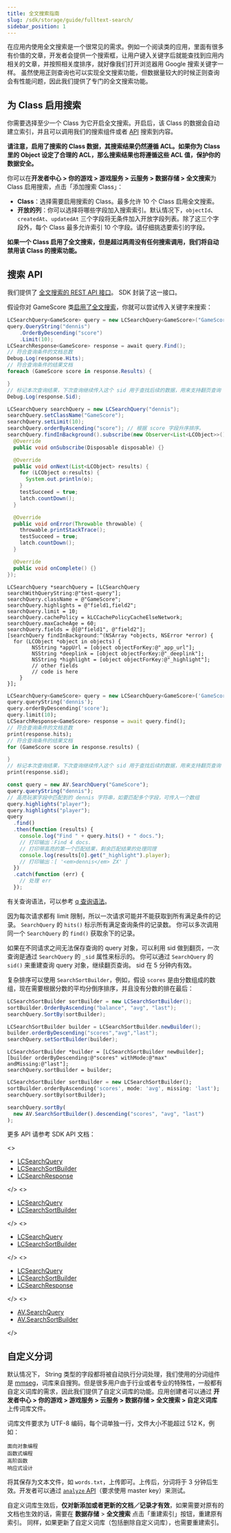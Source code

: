 ```yaml
---
title: 全文搜索指南
slug: /sdk/storage/guide/fulltext-search/
sidebar_position: 1
---
```



在应用内使用全文搜索是一个很常见的需求。例如一个阅读类的应用，里面有很多有价值的文章，开发者会提供一个搜索框，让用户键入关键字后就能查找到应用内相关的文章，并按照相关度排序，就好像我们打开浏览器用 Google 搜索关键字一样。
虽然使用正则查询也可以实现全文搜索功能，但数据量较大的时候正则查询会有性能问题，因此我们提供了专门的全文搜索功能。

## 为 Class 启用搜索

你需要选择至少一个 Class 为它开启全文搜索。开启后，该 Class 的数据会自动建立索引，并且可以调用我们的搜索组件或者 [API](#搜索-api) 搜索到内容。

**请注意，启用了搜索的 Class 数据，其搜索结果仍然遵循 ACL。如果你为 Class 里的 Object 设定了合理的 ACL，那么搜索结果也将遵循这些 ACL 值，保护你的数据安全。**

你可以在**开发者中心 > 你的游戏 > 游戏服务 > 云服务 > 数据存储 > 全文搜索**为 Class 启用搜索，点击「添加搜索 Class」：

- **Class**：选择需要启用搜索的 Class。最多允许 10 个 Class 启用全文搜索。
- **开放的列**：你可以选择将哪些字段加入搜索索引。默认情况下，`objectId`、`createdAt`、`updatedAt` 三个字段将无条件加入开放字段列表。除了这三个字段外，每个 Class 最多允许索引 10 个字段。请仔细挑选要索引的字段。

**如果一个 Class 启用了全文搜索，但是超过两周没有任何搜索调用，我们将自动禁用该 Class 的搜索功能。**

## 搜索 API

我们提供了 [全文搜索的 REST API 接口](/sdk/storage/guide/fulltext-search-rest/)。
SDK 封装了这一接口。

假设你对 GameScore 类[启用了全文搜索](#为-class-启用搜索)，你就可以尝试传入关键字来搜索：

<MultiLang>

```cs
LCSearchQuery<GameScore> query = new LCSearchQuery<GameScore>("GameScore");
query.QueryString("dennis")
    .OrderByDescending("score")
    .Limit(10);
LCSearchResponse<GameScore> response = await query.Find();
// 符合查询条件的文档总数
Debug.Log(response.Hits);
// 符合查询条件的结果文档
foreach (GameScore score in response.Results) {

}
// 标记本次查询结果，下次查询继续传入这个 sid 用于查找后续的数据，用来支持翻页查询
Debug.Log(response.Sid);
```

```java
LCSearchQuery searchQuery = new LCSearchQuery("dennis");
searchQuery.setClassName("GameScore");
searchQuery.setLimit(10);
searchQuery.orderByAscending("score"); // 根据 score 字段升序排序。
searchQuery.findInBackground().subscribe(new Observer<List<LCObject>>() {
  @Override
  public void onSubscribe(Disposable disposable) {}

  @Override
  public void onNext(List<LCObject> results) {
    for (LCObject o:results) {
      System.out.println(o);
    }
    testSucceed = true;
    latch.countDown();
  }

  @Override
  public void onError(Throwable throwable) {
    throwable.printStackTrace();
    testSucceed = true;
    latch.countDown();
  }

  @Override
  public void onComplete() {}
});
```

```objc
LCSearchQuery *searchQuery = [LCSearchQuery searchWithQueryString:@"test-query"];
searchQuery.className = @"GameScore";
searchQuery.highlights = @"field1,field2";
searchQuery.limit = 10;
searchQuery.cachePolicy = kLCCachePolicyCacheElseNetwork;
searchQuery.maxCacheAge = 60;
searchQuery.fields = @[@"field1", @"field2"];
[searchQuery findInBackground:^(NSArray *objects, NSError *error) {
  for (LCObject *object in objects) {
        NSString *appUrl = [object objectForKey:@"_app_url"];
        NSString *deeplink = [object objectForKey:@"_deeplink"];
        NSString *highlight = [object objectForKey:@"_highlight"];
        // other fields
        // code is here
    }
}];
```

```dart
LCSearchQuery<GameScore> query = new LCSearchQuery<GameScore>('GameScore');
query.queryString('dennis');
query.orderByDescending('score');
query.limit(10);
LCSearchResponse<GameScore> response = await query.find();
// 符合查询条件的文档总数
print(response.hits);
// 符合查询条件的结果文档
for (GameScore score in response.results) {

}
// 标记本次查询结果，下次查询继续传入这个 sid 用于查找后续的数据，用来支持翻页查询
print(response.sid);
```

```js
const query = new AV.SearchQuery("GameScore");
query.queryString("dennis");
// 高亮玩家字段中匹配到的 dennis 字符串，如要匹配多个字段，可传入一个数组
query.highlights("player");
query.highlights("player");
query
  .find()
  .then(function (results) {
    console.log("Find " + query.hits() + " docs.");
    // 打印输出：Find 4 docs.
    // 打印带高亮的第一个匹配结果，剩余匹配结果的处理同理
    console.log(results[0].get("_highlight").player);
    // 打印输出：[ '<em>dennis</em> ZX' ]
  })
  .catch(function (err) {
    // 处理 err
  });
```

</MultiLang>

有关查询语法，可以参考 [q 查询语法](/sdk/storage/guide/fulltext-search-rest#q-查询语法)。

因为每次请求都有 limit 限制，所以一次请求可能并不能获取到所有满足条件的记录。
`SearchQuery` 的 `hits()` 标示所有满足查询条件的记录数。
你可以多次调用同一个 `SearchQuery` 的 `find()` 获取余下的记录。

如果在不同请求之间无法保存查询的 query 对象，可以利用 sid 做到翻页，一次查询是通过 `SearchQuery` 的 `_sid` 属性来标示的。
你可以通过 `SearchQuery` 的 `sid()` 来重建查询 query 对象，继续翻页查询。
sid 在 5 分钟内有效。

复杂排序可以使用 `SearchSortBuilder`，例如，假设 `scores` 是由分数组成的数组，现在需要根据分数的平均分倒序排序，并且没有分数的排在最后：

<MultiLang>

```cs
LCSearchSortBuilder sortBuilder = new LCSearchSortBuilder();
sortBuilder.OrderByAscending("balance", "avg", "last");
searchQuery.SortBy(sortBuilder);
```

```java
LCSearchSortBuilder builder = LCSearchSortBuilder.newBuilder();
builder.orderByDescending("scores","avg","last");
searchQuery.setSortBuilder(builder);
```

```objc
LCSearchSortBuilder *builder = [LCSearchSortBuilder newBuilder];
[builder orderByDescending:@"scores" withMode:@"max" andMissing:@"last"];
searchQuery.sortBuilder = builder;
```

```dart
LCSearchSortBuilder sortBuilder = new LCSearchSortBuilder();
sortBuilder.orderByAscending('scores', mode: 'avg', missing: 'last');
searchQuery.sortBy(sortBuilder);
```

```js
searchQuery.sortBy(
  new AV.SearchSortBuilder().descending("scores", "avg", "last")
);
```

</MultiLang>

更多 API 请参考 SDK API 文档：

<MultiLang>

<>

- [LCSearchQuery](https://leancloud.github.io/csharp-sdk/html/classLeanCloud_1_1Storage_1_1LCSearchQuery.html)
- [LCSearchSortBuilder](https://leancloud.github.io/csharp-sdk/html/classLeanCloud_1_1Storage_1_1LCSearchSortBuilder.html)
- [LCSearchResponse](https://leancloud.github.io/csharp-sdk/html/classLeanCloud_1_1Storage_1_1LCSearchResponse.html)

</>
<>

- [LCSearchQuery](https://leancloud.cn/api-docs/android/index.html)
- [LCSearchSortBuilder](https://leancloud.cn/api-docs/android/index.html)

</>
<>

- [LCSearchQuery](https://leancloud.cn/api-docs/iOS/Classes/LCSearchQuery.html)
- [LCSearchSortBuilder](https://leancloud.cn/api-docs/iOS/Classes/LCSearchSortBuilder.html)

</>
<>

- [LCSearchQuery](https://pub.dev/documentation/leancloud_storage/latest/leancloud_storage/LCSearchQuery-class.html)
- [LCSearchSortBuilder](https://pub.dev/documentation/leancloud_storage/latest/leancloud_storage/LCSearchSortBuilder-class.html)
- [LCSearchResponse](https://pub.dev/documentation/leancloud_storage/latest/leancloud_storage/LCSearchResponse-class.html)

</>
<>

- [AV.SearchQuery](https://leancloud.github.io/javascript-sdk/docs/AV.SearchQuery.html)
- [AV.SearchSortBuilder](https://leancloud.github.io/javascript-sdk/docs/AV.SearchSortBuilder.html)

</>

</MultiLang>

## 自定义分词

默认情况下， String 类型的字段都将被自动执行分词处理，我们使用的分词组件是 [mmseg](https://github.com/medcl/elasticsearch-analysis-mmseg)，词库来自搜狗。但是很多用户由于行业或者专业的特殊性，一般都有自定义词库的需求，因此我们提供了自定义词库的功能。应用创建者可以通过 **开发者中心 > 你的游戏 > 游戏服务 > 云服务 > 数据存储 > 全文搜索 > 自定义词库** 上传词库文件。

词库文件要求为 UTF-8 编码，每个词单独一行，文件大小不能超过 512 K，例如：

```
面向对象编程
函数式编程
高阶函数
响应式设计
```

将其保存为文本文件，如 `words.txt`，上传即可。上传后，分词将于 3 分钟后生效。开发者可以通过 [`analyze` API](/sdk/storage/guide/fulltext-search-rest#分词结果查询)（要求使用 master key）来测试。

自定义词库生效后，**仅对新添加或者更新的文档／记录才有效**，如果需要对原有的文档也生效的话，需要在 **数据存储** > **全文搜索** 点击「重建索引」按钮，重建原有索引。
同样，如果更新了自定义词库（包括删除自定义词库），也需要重建索引。
